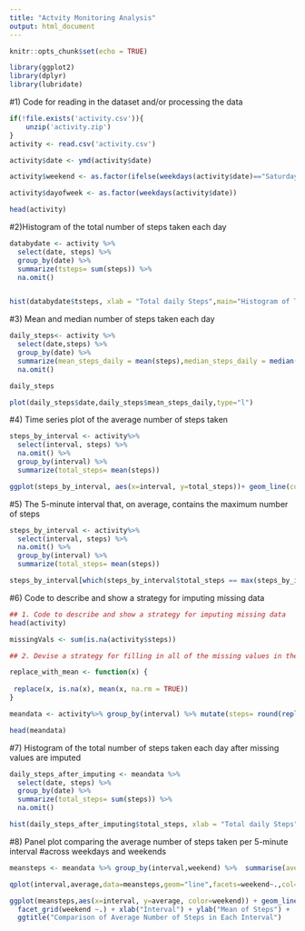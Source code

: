 ```yaml
---
title: "Actvity Monitoring Analysis"
output: html_document
---
```


```r
knitr::opts_chunk$set(echo = TRUE)
```

```r
library(ggplot2)
library(dplyr)
library(lubridate)
```

#1) Code for reading in the dataset and/or processing the data

```r
if(!file.exists('activity.csv')){
    unzip('activity.zip')
}
activity <- read.csv('activity.csv')

activity$date <- ymd(activity$date)

activity$weekend <- as.factor(ifelse(weekdays(activity$date)=="Saturday" | weekdays(activity$date)=="Sunday","weekend","weekday"))

activity$dayofweek <- as.factor(weekdays(activity$date))

head(activity)
```

#2)Histogram of the total number of steps taken each day

```r
databydate <- activity %>% 
  select(date, steps) %>% 
  group_by(date) %>% 
  summarize(tsteps= sum(steps)) %>%
  na.omit()


hist(databydate$tsteps, xlab = "Total daily Steps",main="Histogram of Total Steps by day", breaks = 20,col="green")

```

#3) Mean and median number of steps taken each day

```r
daily_steps<- activity %>%
  select(date,steps) %>%
  group_by(date) %>%
  summarize(mean_steps_daily = mean(steps),median_steps_daily = median(steps)) %>%
  na.omit()

daily_steps

plot(daily_steps$date,daily_steps$mean_steps_daily,type="l")

```

#4) Time series plot of the average number of steps taken

```r

steps_by_interval <- activity%>% 
  select(interval, steps) %>% 
  na.omit() %>% 
  group_by(interval) %>% 
  summarize(total_steps= mean(steps)) 

ggplot(steps_by_interval, aes(x=interval, y=total_steps))+ geom_line(col="red")

```

#5) The 5-minute interval that, on average, contains the maximum number of steps

```r
steps_by_interval <- activity%>% 
  select(interval, steps) %>% 
  na.omit() %>% 
  group_by(interval) %>% 
  summarize(total_steps= mean(steps))

steps_by_interval[which(steps_by_interval$total_steps == max(steps_by_interval$total_steps)),]

```

#6) Code to describe and show a strategy for imputing missing data

```r
## 1. Code to describe and show a strategy for imputing missing data
head(activity)

missingVals <- sum(is.na(activity$steps))

## 2. Devise a strategy for filling in all of the missing values in the dataset.

replace_with_mean <- function(x) {
  
 replace(x, is.na(x), mean(x, na.rm = TRUE))
}

meandata <- activity%>% group_by(interval) %>% mutate(steps= round(replace_with_mean(steps),2))

head(meandata)

```

#7) Histogram of the total number of steps taken each day after missing values are imputed

```r
daily_steps_after_imputing <- meandata %>% 
  select(date, steps) %>% 
  group_by(date) %>% 
  summarize(total_steps= sum(steps)) %>%
  na.omit()

hist(daily_steps_after_imputing$total_steps, xlab = "Total daily Steps",main="Histogram of Total Steps by day", breaks = 20,ylim = c(0,20),col = "sky blue")

```

#8) Panel plot comparing the average number of steps taken per 5-minute interval 
#across weekdays and weekends

```r
meansteps <- meandata %>% group_by(interval,weekend) %>%  summarise(average = mean(steps))

qplot(interval,average,data=meansteps,geom="line",facets=weekend~.,col=weekend,xlab="5-minute interval",ylab="average number of steps",main="Average steps pattern between Weekday and Weekend")

ggplot(meansteps,aes(x=interval, y=average, color=weekend)) + geom_line()+
  facet_grid(weekend ~.) + xlab("Interval") + ylab("Mean of Steps") +
  ggtitle("Comparison of Average Number of Steps in Each Interval")

```

